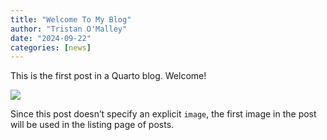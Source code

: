 ```yaml
---
title: "Welcome To My Blog"
author: "Tristan O'Malley"
date: "2024-09-22"
categories: [news]
---
```


This is the first post in a Quarto blog. Welcome!

![](thumbnail.jpg)

Since this post doesn't specify an explicit `image`, the first image in the post will be used in the listing page of posts.
